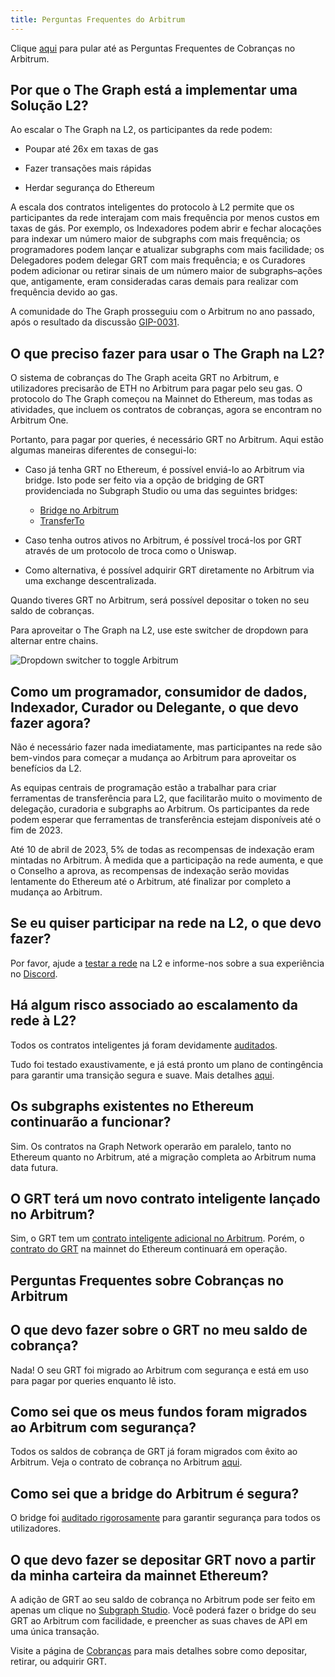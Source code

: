 ```yaml
---
title: Perguntas Frequentes do Arbitrum
---
```


Clique [aqui](#billing-on-arbitrum-faqs) para pular até as Perguntas Frequentes de Cobranças no Arbitrum.

## Por que o The Graph está a implementar uma Solução L2?

Ao escalar o The Graph na L2, os participantes da rede podem:

- Poupar até 26x em taxas de gas

- Fazer transações mais rápidas

- Herdar segurança do Ethereum

A escala dos contratos inteligentes do protocolo à L2 permite que os participantes da rede interajam com mais frequência por menos custos em taxas de gás. Por exemplo, os Indexadores podem abrir e fechar alocações para indexar um número maior de subgraphs com mais frequência; os programadores podem lançar e atualizar subgraphs com mais facilidade; os Delegadores podem delegar GRT com mais frequência; e os Curadores podem adicionar ou retirar sinais de um número maior de subgraphs–ações que, antigamente, eram consideradas caras demais para realizar com frequência devido ao gas.

A comunidade do The Graph prosseguiu com o Arbitrum no ano passado, após o resultado da discussão [GIP-0031](https://forum.thegraph.com/t/gip-0031-arbitrum-grt-bridge/3305).

## O que preciso fazer para usar o The Graph na L2?

O sistema de cobranças do The Graph aceita GRT no Arbitrum, e utilizadores precisarão de ETH no Arbitrum para pagar pelo seu gas. O protocolo do The Graph começou na Mainnet do Ethereum, mas todas as atividades, que incluem os contratos de cobranças, agora se encontram no Arbitrum One.

Portanto, para pagar por queries, é necessário GRT no Arbitrum. Aqui estão algumas maneiras diferentes de consegui-lo:

- Caso já tenha GRT no Ethereum, é possível enviá-lo ao Arbitrum via bridge. Isto pode ser feito via a opção de bridging de GRT providenciada no Subgraph Studio ou uma das seguintes bridges:

  - [Bridge no Arbitrum](https://bridge.arbitrum.io/?l2ChainId=42161)
  - [TransferTo](https://transferto.xyz/swap)

- Caso tenha outros ativos no Arbitrum, é possível trocá-los por GRT através de um protocolo de troca como o Uniswap.

- Como alternativa, é possível adquirir GRT diretamente no Arbitrum via uma exchange descentralizada.

Quando tiveres GRT no Arbitrum, será possível depositar o token no seu saldo de cobranças.

Para aproveitar o The Graph na L2, use este switcher de dropdown para alternar entre chains.

![Dropdown switcher to toggle Arbitrum](/img/arbitrum-screenshot-toggle.png)

## Como um programador, consumidor de dados, Indexador, Curador ou Delegante, o que devo fazer agora?

Não é necessário fazer nada imediatamente, mas participantes na rede são bem-vindos para começar a mudança ao Arbitrum para aproveitar os benefícios da L2.

As equipas centrais de programação estão a trabalhar para criar ferramentas de transferência para L2, que facilitarão muito o movimento de delegação, curadoria e subgraphs ao Arbitrum. Os participantes da rede podem esperar que ferramentas de transferência estejam disponíveis até o fim de 2023.

Até 10 de abril de 2023, 5% de todas as recompensas de indexação eram mintadas no Arbitrum. À medida que a participação na rede aumenta, e que o Conselho a aprova, as recompensas de indexação serão movidas lentamente do Ethereum até o Arbitrum, até finalizar por completo a mudança ao Arbitrum.

## Se eu quiser participar na rede na L2, o que devo fazer?

Por favor, ajude a [testar a rede](https://testnet.thegraph.com/explorer) na L2 e informe-nos sobre a sua experiência no [Discord](https://discord.gg/graphprotocol).

## Há algum risco associado ao escalamento da rede à L2?

Todos os contratos inteligentes já foram devidamente [auditados](https://github.com/graphprotocol/contracts/blob/main/packages/contracts/audits/OpenZeppelin/2022-07-graph-arbitrum-bridge-audit.pdf).

Tudo foi testado exaustivamente, e já está pronto um plano de contingência para garantir uma transição segura e suave. Mais detalhes [aqui](https://forum.thegraph.com/t/gip-0037-the-graph-arbitrum-deployment-with-linear-rewards-minted-in-l2/3551#risks-and-security-considerations-20).

## Os subgraphs existentes no Ethereum continuarão a funcionar?

Sim. Os contratos na Graph Network operarão em paralelo, tanto no Ethereum quanto no Arbitrum, até a migração completa ao Arbitrum numa data futura.

## O GRT terá um novo contrato inteligente lançado no Arbitrum?

Sim, o GRT tem um [contrato inteligente adicional no Arbitrum](https://arbiscan.io/address/0x9623063377ad1b27544c965ccd7342f7ea7e88c7). Porém, o [contrato do GRT](https://etherscan.io/token/0xc944e90c64b2c07662a292be6244bdf05cda44a7) na mainnet do Ethereum continuará em operação.

## Perguntas Frequentes sobre Cobranças no Arbitrum

## O que devo fazer sobre o GRT no meu saldo de cobrança?

Nada! O seu GRT foi migrado ao Arbitrum com segurança e está em uso para pagar por queries enquanto lê isto.

## Como sei que os meus fundos foram migrados ao Arbitrum com segurança?

Todos os saldos de cobrança de GRT já foram migrados com êxito ao Arbitrum. Veja o contrato de cobrança no Arbitrum [aqui](https://arbiscan.io/address/0x1B07D3344188908Fb6DEcEac381f3eE63C48477a).

## Como sei que a bridge do Arbitrum é segura?

O bridge foi [auditado rigorosamente](https://code4rena.com/contests/2022-10-the-graph-l2-bridge-contest) para garantir segurança para todos os utilizadores.

## O que devo fazer se depositar GRT novo a partir da minha carteira da mainnet Ethereum?

A adição de GRT ao seu saldo de cobrança no Arbitrum pode ser feito em apenas um clique no [Subgraph Studio](https://thegraph.com/studio/). Você poderá fazer o bridge do seu GRT ao Arbitrum com facilidade, e preencher as suas chaves de API em uma única transação.

Visite a página de [Cobranças](/) para mais detalhes sobre como depositar, retirar, ou adquirir GRT.
